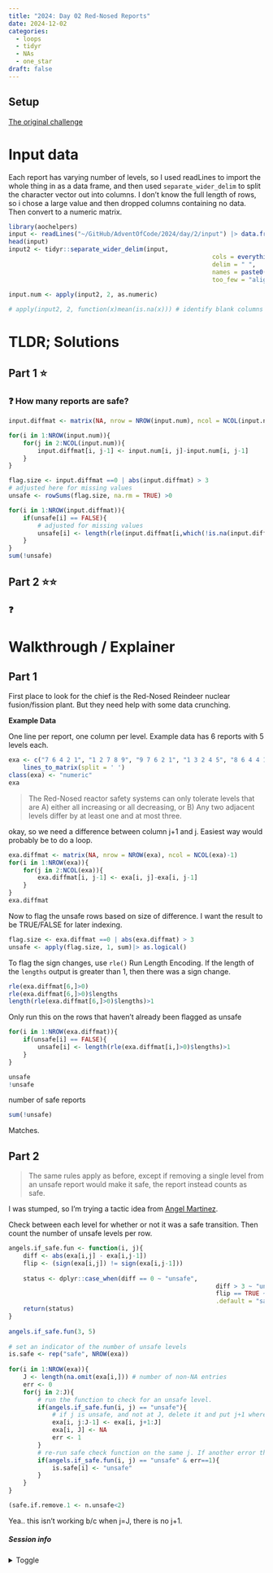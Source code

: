 ```yaml
---
title: "2024: Day 02 Red-Nosed Reports"
date: 2024-12-02
categories:
  - loops
  - tidyr
  - NAs
  - one_star
draft: false
---
```


## Setup

[The original challenge](https://adventofcode.com/2024/day/02)

# Input data
Each report has varying number of levels, so I used readLines to import the whole thing in as a data frame, and then used `separate_wider_delim` to split the character vector out into columns. I don't know the full length of rows, so i chose a large value and then dropped columns containing no data. Then convert to a numeric matrix. 

```r
library(aochelpers)
input <- readLines("~/GitHub/AdventOfCode/2024/day/2/input") |> data.frame()
head(input)
input2 <- tidyr::separate_wider_delim(input, 
														cols = everything(), 
														delim = " ",
														names = paste0("rpt", 1:8), 
														too_few = "align_start")

input.num <- apply(input2, 2, as.numeric)
			
# apply(input2, 2, function(x)mean(is.na(x))) # identify blank columns
```

# TLDR; Solutions

## Part 1 ⭐

::: {.callout-danger}
### ❓  How many reports are safe?
:::

```r
input.diffmat <- matrix(NA, nrow = NROW(input.num), ncol = NCOL(input.num)-1)

for(i in 1:NROW(input.num)){
	for(j in 2:NCOL(input.num)){
		input.diffmat[i, j-1] <- input.num[i, j]-input.num[i, j-1]
	}
}

flag.size <- input.diffmat ==0 | abs(input.diffmat) > 3
# adjusted here for missing values
unsafe <- rowSums(flag.size, na.rm = TRUE) >0

for(i in 1:NROW(input.diffmat)){
	if(unsafe[i] == FALSE){
		# adjusted for missing values
		unsafe[i] <- length(rle(input.diffmat[i,which(!is.na(input.diffmat[i,]))]> 0)$lengths)>1
	}
}
sum(!unsafe)
```



## Part 2 ⭐⭐

::: {.callout-danger}
### ❓  
:::




# Walkthrough / Explainer

## Part 1
First place to look for the chief is the Red-Nosed Reindeer nuclear fusion/fission plant. But they need help with some data crunching. 

:::{.callout-exa icon=true}
**Example Data**

One line per report, one column per level. Example data has 6 reports with 5 levels each. 
```r
exa <- c("7 6 4 2 1", "1 2 7 8 9", "9 7 6 2 1", "1 3 2 4 5", "8 6 4 4 1", "1 3 6 7 9") |>
	lines_to_matrix(split = ' ')
class(exa) <- "numeric"
exa
```
:::

> The Red-Nosed reactor safety systems can only tolerate levels that are A) either all increasing or all decreasing, or B) Any two adjacent levels differ by at least one and at most three.

okay, so we need a difference between column j+1 and j. Easiest way would probably be to do a loop. 

```r
exa.diffmat <- matrix(NA, nrow = NROW(exa), ncol = NCOL(exa)-1)
for(i in 1:NROW(exa)){
	for(j in 2:NCOL(exa)){
		exa.diffmat[i, j-1] <- exa[i, j]-exa[i, j-1]
	}
}
exa.diffmat
```

Now to flag the unsafe rows based on size of difference. I want the result to be TRUE/FALSE for later indexing. 

```r
flag.size <- exa.diffmat ==0 | abs(exa.diffmat) > 3
unsafe <- apply(flag.size, 1, sum)|> as.logical()
```

To flag the sign changes, use `rle()` Run Length Encoding. If the length of the `lengths` output is greater than 1, then there was a sign change. 

```r
rle(exa.diffmat[6,]>0)
rle(exa.diffmat[6,]>0)$lengths
length(rle(exa.diffmat[6,]>0)$lengths)>1
```

Only run this on the rows that haven't already been flagged as unsafe
```r
for(i in 1:NROW(exa.diffmat)){
	if(unsafe[i] == FALSE){
		unsafe[i] <- length(rle(exa.diffmat[i,]>0)$lengths)>1
	}
}

unsafe
!unsafe
```

number of safe reports
```r
sum(!unsafe)
```

Matches. 


## Part 2

> The same rules apply as before, except if removing a single level from an unsafe report would make it safe, the report instead counts as safe.

I was stumped, so I'm trying a tactic idea from [Angel Martinez](https://github.com/Angelmartinez-20/Advent_of_Code/tree/main). 

Check between each level for whether or not it was a safe transition. 
Then count the number of unsafe levels per row. 

```r
angels.if_safe.fun <- function(i, j){    
	diff <- abs(exa[i,j] - exa[i,j-1])
	flip <- (sign(exa[i,j]) != sign(exa[i,j-1]))
		
	status <- dplyr::case_when(diff == 0 ~ "unsafe", 
														 diff > 3 ~ "unsafe", 
														 flip == TRUE ~ "unsafe",
														 .default = "safe")
	return(status)
}
	
angels.if_safe.fun(3, 5)
	
# set an indicator of the number of unsafe levels
is.safe <- rep("safe", NROW(exa))
	
for(i in 1:NROW(exa)){
	J <- length(na.omit(exa[i,])) # number of non-NA entries
	err <- 0
	for(j in 2:J){
		# run the function to check for an unsafe level.
		if(angels.if_safe.fun(i, j) == "unsafe"){
			# if j is unsafe, and not at J, delete it and put j+1 where j is at
			exa[i, j:J-1] <- exa[i, j+1:J]
			exa[i, J] <- NA
			err <- 1
		}
		# re-run safe check function on the same j. If another error then flag as unsafe
		if(angels.if_safe.fun(i, j) == "unsafe" & err==1){
			is.safe[i] <- "unsafe"
		}
	}
}

(safe.if.remove.1 <- n.unsafe<2)
```

Yea.. this isn't working b/c when j=J, there is no j+1. 

##### Session info {.appendix}

<details><summary>Toggle</summary>


```r
#| echo: false
sessioninfo::session_info(pkgs = "attached")
```


</details>





